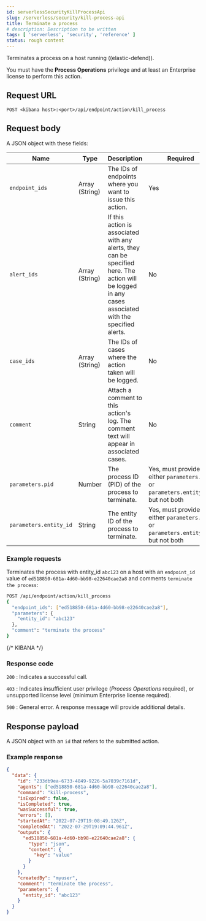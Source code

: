 ```yaml
---
id: serverlessSecurityKillProcessApi
slug: /serverless/security/kill-process-api
title: Terminate a process
# description: Description to be written
tags: [ 'serverless', 'security', 'reference' ]
status: rough content
---
```



<RoughContent />

<div id="kill-process-api"></div>

Terminates a process on a host running ((elastic-defend)).

You must have the **Process Operations** <DocLink id="serverlessSecurityEndpointManagementReq">privilege</DocLink> and at least an Enterprise license to perform this action.

## Request URL

`POST <kibana host>:<port>/api/endpoint/action/kill_process`

## Request body

A JSON object with these fields:

| Name | Type | Description | Required |
|---|---|---|---|
| `endpoint_ids` | Array (String) | The IDs of endpoints where you want to issue this action. | Yes |
| `alert_ids` | Array (String) | If this action is associated with any alerts, they can be specified here. The action will be logged in any cases associated with the specified alerts. | No |
| `case_ids` | Array (String) | The IDs of cases where the action taken will be logged. | No |
| `comment` | String | Attach a comment to this action's log. The comment text will appear in associated cases. | No |
| `parameters.pid` | Number | The process ID (PID) of the process to terminate. | Yes, must provide either `parameters.pid` or `parameters.entity_id`, but not both |
| `parameters.entity_id` | String | The entity ID of the process to terminate. | Yes, must provide either `parameters.pid` or `parameters.entity_id`, but not both |

### Example requests

Terminates the process with entity_id `abc123` on a host with an `endpoint_id` value of `ed518850-681a-4d60-bb98-e22640cae2a8` and comments `terminate the process`:

```sh
POST /api/endpoint/action/kill_process
{
  "endpoint_ids": ["ed518850-681a-4d60-bb98-e22640cae2a8"],
  "parameters": {
    "entity_id": "abc123"
  },
  "comment": "terminate the process"
}
```
{/* KIBANA */}

### Response code

`200` 
    : Indicates a successful call.

`403` 
    : 	Indicates insufficient user privilege (*Process Operations* required), or unsupported license level (minimum Enterprise license required).

`500` 
    : 	General error. A response message will provide additional details.

## Response payload

A JSON object with an `id` that refers to the submitted action.

### Example response

```json
{
  "data": {
    "id": "233db9ea-6733-4849-9226-5a7039c7161d",
    "agents": ["ed518850-681a-4d60-bb98-e22640cae2a8"],
    "command": "kill-process",
    "isExpired": false,
    "isCompleted": true,
    "wasSuccessful": true,
    "errors": [],
    "startedAt": "2022-07-29T19:08:49.126Z",
    "completedAt": "2022-07-29T19:09:44.961Z",
    "outputs": {
      "ed518850-681a-4d60-bb98-e22640cae2a8": {
        "type": "json",
        "content": {
          "key": "value"
        }
      }
    },
    "createdBy": "myuser",
    "comment": "terminate the process",
    "parameters": {
      "entity_id": "abc123"
    }
  }
}
```
